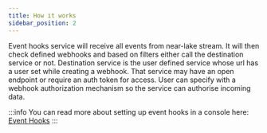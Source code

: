 ```yaml
---
title: How it works
sidebar_position: 2
---
```

Event hooks service will receive all events from near-lake stream. It will then check defined webhooks and based on filters either call the destination service or not. Destination service is the user defined service whose url has a user set while creating a webhook. That service may have an open endpoint or require an auth token for access.
User can specify with a webhook authorization mechanism so the service can authorise incoming data.


:::info
You can read more about setting up event hooks in a console here: [Event Hooks](https://docs.calimero.network/getting_started/event_hooks)
:::